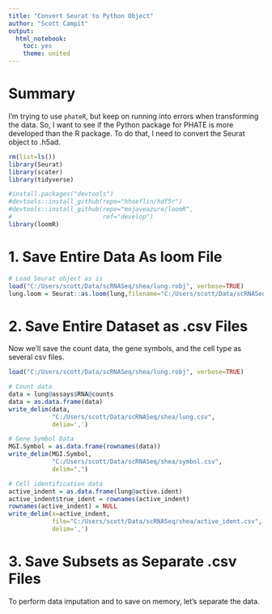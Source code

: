 ```yaml
---
title: "Convert Seurat to Python Object"
author: "Scott Campit"
output: 
  html_notebook:
    toc: yes
    theme: united
---
```


# Summary
I'm trying to use `phateR`, but keep on running into errors when transforming the data. So, I want to see if the Python package for PHATE is more developed than the R package. To do that, I need to convert the Seurat object to .h5ad.

```r
rm(list=ls())
library(Seurat)
library(scater)
library(tidyverse)

#install.packages("devtools")
#devtools::install_github(repo="hhoeflin/hdf5r")
#devtools::install_github(repo="mojaveazure/loomR", 
#                         ref="develop")
library(loomR)
```

# 1. Save Entire Data As loom File
```r
# Load Seurat object as is
load("C:/Users/scott/Data/scRNASeq/shea/lung.robj", verbose=TRUE)
lung.loom = Seurat::as.loom(lung,filename="C:/Users/scott/Data/scRNASeq/shea/lung.loom")
```

# 2. Save Entire Dataset as .csv Files
Now we'll save the count data, the gene symbols, and the cell type as several csv files.
```r
load("C:/Users/scott/Data/scRNASeq/shea/lung.robj", verbose=TRUE)

# Count data
data = lung@assays$RNA@counts
data = as.data.frame(data)
write_delim(data, 
            "C:/Users/scott/Data/scRNASeq/shea/lung.csv",
            delim=',')

# Gene Symbol Data
MGI.Symbol = as.data.frame(rownames(data))
write_delim(MGI.Symbol, 
            "C:/Users/scott/Data/scRNASeq/shea/symbol.csv",
            delim=",")

# Cell identification data
active_indent = as.data.frame(lung@active.ident)
active_indent$true_ident = rownames(active_indent)
rownames(active_indent) = NULL
write_delim(x=active_indent,
            file="C:/Users/scott/Data/scRNASeq/shea/active_ident.csv",
            delim=',')
```
# 3. Save Subsets as Separate .csv Files
To perform data imputation and to save on memory, let's separate the data.
